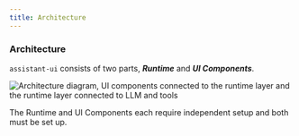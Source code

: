 ```yaml
---
title: Architecture
---
```



### Architecture

`assistant-ui` consists of two parts, **_Runtime_** and **_UI Components_**.

<Image
  src={architecture}
  alt="Architecture diagram, UI components connected to the runtime layer and the runtime layer connected to LLM and tools"
  height={300}
  className="mx-auto my-2 dark:hue-rotate-180 dark:invert"
/>

The Runtime and UI Components each require independent setup and both must be set up.
